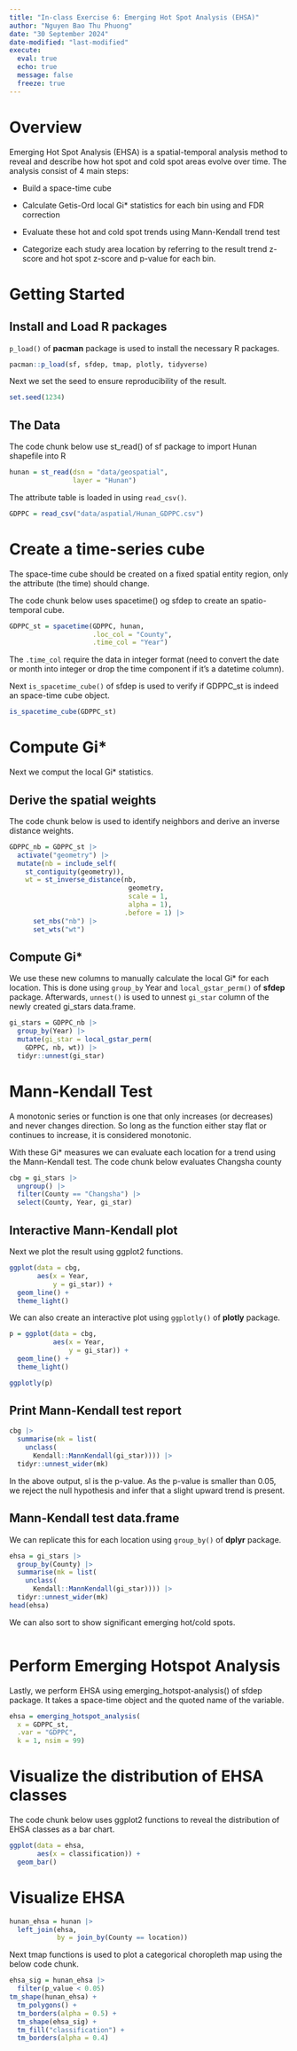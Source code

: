 ```yaml
---
title: "In-class Exercise 6: Emerging Hot Spot Analysis (EHSA)"
author: "Nguyen Bao Thu Phuong"
date: "30 September 2024" 
date-modified: "last-modified"
execute:
  eval: true
  echo: true
  message: false
  freeze: true
---
```


# Overview

Emerging Hot Spot Analysis (EHSA) is a spatial-temporal analysis method to reveal and describe how hot spot and cold spot areas evolve over time. The analysis consist of 4 main steps:

-   Build a space-time cube

-   Calculate Getis-Ord local Gi\* statistics for each bin using and FDR correction

-   Evaluate these hot and cold spot trends using Mann-Kendall trend test

-   Categorize each study area location by referring to the result trend z-score and hot spot z-score and p-value for each bin.

# Getting Started

## Install and Load R packages

`p_load()` of **pacman** package is used to install the necessary R packages.

```r
pacman::p_load(sf, sfdep, tmap, plotly, tidyverse)
```

Next we set the seed to ensure reproducibility of the result.

```r
set.seed(1234)
```

## The Data

The code chunk below use st_read() of sf package to import Hunan shapefile into R

```r
hunan = st_read(dsn = "data/geospatial",
                layer = "Hunan")
```

The attribute table is loaded in using `read_csv()`.

```r
GDPPC = read_csv("data/aspatial/Hunan_GDPPC.csv")
```

# Create a time-series cube

The space-time cube should be created on a fixed spatial entity region, only the attribute (the time) should change.

The code chunk below uses spacetime() og sfdep to create an spatio-temporal cube.

```r
GDPPC_st = spacetime(GDPPC, hunan,
                     .loc_col = "County",
                     .time_col = "Year")
```

The `.time_col` require the data in integer format (need to convert the date or month into integer or drop the time component if it's a datetime column).

Next `is_spacetime_cube()` of sfdep is used to verify if GDPPC_st is indeed an space-time cube object.

```r
is_spacetime_cube(GDPPC_st)
```

# Compute Gi\*

Next we comput the local Gi\* statistics.

## Derive the spatial weights

The code chunk below is used to identify neighbors and derive an inverse distance weights.

```r
GDPPC_nb = GDPPC_st |>
  activate("geometry") |>
  mutate(nb = include_self(
    st_contiguity(geometry)),
    wt = st_inverse_distance(nb,
                              geometry,
                              scale = 1,
                              alpha = 1),
                             .before = 1) |>
      set_nbs("nb") |>
      set_wts("wt")
```

## Compute Gi\*

We use these new columns to manually calculate the local Gi\* for each location. This is done using `group_by` Year and `local_gstar_perm()` of **sfdep** package. Afterwards, `unnest()` is used to unnest `gi_star` column of the newly created gi_stars data.frame.

```r
gi_stars = GDPPC_nb |>
  group_by(Year) |>
  mutate(gi_star = local_gstar_perm(
    GDPPC, nb, wt)) |>
  tidyr::unnest(gi_star)
```

# Mann-Kendall Test

A monotonic series or function is one that only increases (or decreases) and never changes direction. So long as the function either stay flat or continues to increase, it is considered monotonic.

With these Gi\* measures we can evaluate each location for a trend using the Mann-Kendall test. The code chunk below evaluates Changsha county

```r
cbg = gi_stars |>
  ungroup() |>
  filter(County == "Changsha") |>
  select(County, Year, gi_star)
```

## Interactive Mann-Kendall plot

Next we plot the result using ggplot2 functions.

```r
ggplot(data = cbg,
       aes(x = Year,
           y = gi_star)) +
  geom_line() +
  theme_light()
```

We can also create an interactive plot using `ggplotly()` of **plotly** package.

```r
p = ggplot(data = cbg,
           aes(x = Year,
               y = gi_star)) +
  geom_line() +
  theme_light()

ggplotly(p)
```

## Print Mann-Kendall test report

```r
cbg |>
  summarise(mk = list(
    unclass(
      Kendall::MannKendall(gi_star)))) |>
  tidyr::unnest_wider(mk)
```

In the above output, sl is the p-value. As the p-value is smaller than 0.05, we reject the null hypothesis and infer that a slight upward trend is present.

## Mann-Kendall test data.frame

We can replicate this for each location using `group_by()` of **dplyr** package.

```r
ehsa = gi_stars |>
  group_by(County) |>
  summarise(mk = list(
    unclass(
      Kendall::MannKendall(gi_star)))) |>
  tidyr::unnest_wider(mk)
head(ehsa)
```

We can also sort to show significant emerging hot/cold spots.

```r

```

# Perform Emerging Hotspot Analysis

Lastly, we perform EHSA using emerging_hotspot-analysis() of sfdep package. It takes a space-time object and the quoted name of the variable.

```r
ehsa = emerging_hotspot_analysis(
  x = GDPPC_st,
  .var = "GDPPC",
  k = 1, nsim = 99)
```

# Visualize the distribution of EHSA classes

The code chunk below uses ggplot2 functions to reveal the distribution of EHSA classes as a bar chart.

```r
ggplot(data = ehsa,
       aes(x = classification)) +
  geom_bar()
```

# Visualize EHSA

```r
hunan_ehsa = hunan |>
  left_join(ehsa,
            by = join_by(County == location))
```

Next tmap functions is used to plot a categorical choropleth map using the below code chunk.

```r
ehsa_sig = hunan_ehsa |>
  filter(p_value < 0.05)
tm_shape(hunan_ehsa) +
  tm_polygons() +
  tm_borders(alpha = 0.5) +
  tm_shape(ehsa_sig) +
  tm_fill("classification") +
  tm_borders(alpha = 0.4)
```
